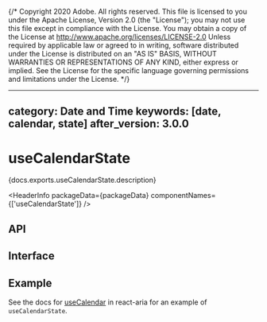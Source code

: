 {/* Copyright 2020 Adobe. All rights reserved.
This file is licensed to you under the Apache License, Version 2.0 (the "License");
you may not use this file except in compliance with the License. You may obtain a copy
of the License at http://www.apache.org/licenses/LICENSE-2.0
Unless required by applicable law or agreed to in writing, software distributed under
the License is distributed on an "AS IS" BASIS, WITHOUT WARRANTIES OR REPRESENTATIONS
OF ANY KIND, either express or implied. See the License for the specific language
governing permissions and limitations under the License. */}



---
category: Date and Time
keywords: [date, calendar, state]
after_version: 3.0.0
---

# useCalendarState

<PageDescription>{docs.exports.useCalendarState.description}</PageDescription>

<HeaderInfo
  packageData={packageData}
  componentNames={['useCalendarState']} />

## API

<FunctionAPI function={docs.exports.useCalendarState} links={docs.links} />

## Interface

<ClassAPI links={docs.links} class={docs.links[docs.exports.useCalendarState.return.id]} />

## Example

See the docs for [useCalendar](/react-aria/useCalendar.html) in react-aria for an example of `useCalendarState`.
